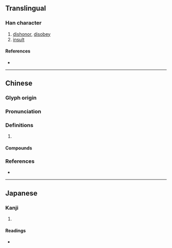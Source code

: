 {{character info/new}}
==Translingual==

===Han character===
{{Han char|rn=61|rad=心|as=10|sn=14|four=60330|canj=WOP,XWOP|ids=⿱圂心}}

# [[dishonor]], [[disobey]]
# [[insult]]

====References====
* {{Han ref|kx=0397.110|dkj=11035|dj=0736.070|hdz=42333.130|uh=6141|ud=24897|bh=E1C4|bd=57796}}

----

==Chinese==
{{zh-forms}}

===Glyph origin===
{{Han etym}}

===Pronunciation===
{{zh-pron
|m=hùn
|c=wan6
|mc=y
|oc=y
|cat=
}}

===Definitions===
{{zh-hanzi}}

# {{rfdef|zh}}

====Compounds====
{{zh-der|慁慁}}

===References===
* {{R:twedu|B01163}}

----

==Japanese==

===Kanji===
{{ja-kanji|grade=|rs=心10}}

# {{defn|lang=ja|sort=心10}}

====Readings====
* {{ja-readings|on=[[こん]] (kon), [[ごん]] (gon)|kun=[[うれえる]] (ureeru)}}